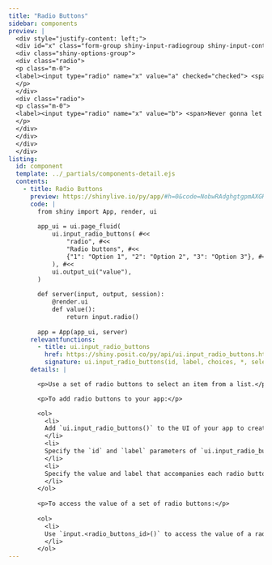 ```yaml
---
title: "Radio Buttons"
sidebar: components 
preview: |
  <div style="justify-content: left;">
  <div id="x" class="form-group shiny-input-radiogroup shiny-input-container shiny-bound-input" role="radiogroup" aria-labelledby="x-label">
  <div class="shiny-options-group">
  <div class="radio">
  <p class="m-0">
  <label><input type="radio" name="x" value="a" checked="checked"> <span>Never gonna give you up</span></label>
  </p>
  </div>
  <div class="radio">
  <p class="m-0">
  <label><input type="radio" name="x" value="b"> <span>Never gonna let you down</span></label>
  </p>
  </div>
  </div>
  </div>
  </div>  
listing:
  id: component
  template: ../_partials/components-detail.ejs
  contents:
    - title: Radio Buttons
      preview: https://shinylive.io/py/app/#h=0&code=NobwRAdghgtgpmAXGKAHVA6VBPMAaMAYwHsIAXOcpMAMwCdiYACAZwAsBLCbJjmVYnTJMAgujxM6lACZw6EgK4cAOhFVpUAfSVMAvEyVYoAcziaaAGyXSAFKqYODHDF1QKymulGkdimgEbuZKQsdhCOEUzKYF4+xNF49pEO0QBK3r5MgWTBECwJSckg0QCM0YhRYADyqGS+4WX4lQBM5ZU1daRMrU3RAMxt0R31TANgAL6J4Y4AlFMRhsTubh5KdmAAblBWcNFzqjOqRxCyNKxyG3I2ru4SS2QrEixwLCz1M4iFTAAC9ytf3ykJzkGCUX1OTC2OxsHy+ESkZAUdHCNzIGFivhhx3U6D0onQNg02g4TwuchmEwAukA
      code: |
        from shiny import App, render, ui
        
        app_ui = ui.page_fluid(
            ui.input_radio_buttons( #<<
                "radio", #<<
                "Radio buttons", #<<
                {"1": "Option 1", "2": "Option 2", "3": "Option 3"}, #<<
            ), #<<
            ui.output_ui("value"),
        )
        
        def server(input, output, session):
            @render.ui
            def value():
                return input.radio()
        
        app = App(app_ui, server)
      relevantfunctions:
        - title: ui.input_radio_buttons
          href: https://shiny.posit.co/py/api/ui.input_radio_buttons.html
          signature: ui.input_radio_buttons(id, label, choices, *, selected=None, inline=False, width=None)
      details: |

        <p>Use a set of radio buttons to select an item from a list.</p>

        <p>To add radio buttons to your app:</p>

        <ol>
          <li>
          Add `ui.input_radio_buttons()` to the UI of your app to create a set of radio buttons. Where you call this function will determine where the radio buttons will appear within the app's layout. 
          </li>
          <li>
          Specify the `id` and `label` parameters of `ui.input_radio_buttons()` to define the identifier and label of the set of radio buttons.
          </li>
          <li>
          Specify the value and label that accompanies each radio button using the `choices` parameter. `choices` can be either a list or a dictionary. If `choices` is a list, the list elements become the radio button values and labels. If `choices` is a dictionary, `ui.input_radio_buttons()` uses the dictionary keys as the button values and the dictionary values as the button labels. 
          </li>
        </ol>
        
        <p>To access the value of a set of radio buttons:</p>
        
        <ol>
          <li>
          Use `input.<radio_buttons_id>()` to access the value of a radio button set (e.g., `input.radio()`). The server value of a set of radio buttons is a string containing the selected value. 
          </li>
        </ol>
---
```


:::{.component}
:::


